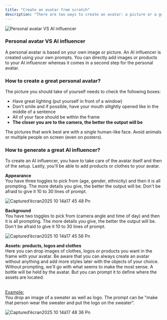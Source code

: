 ```yaml
---
title: "Create an avatar from scratch"
description: "There are two ways to create an avatar: a picture or a generation in the builder. Let's see the differences and how to create the two of them. We will also see how to pick your voice. "
---
```


![Personal avatar VS AI influencer](/images/Captured’écran2025-10-14à15.20.19.png)

### Personal avatar VS AI influencer

A personal avatar is based on your own image or picture. An AI influencer is created using your own prompts. You can directly add images or products to your AI influencer whereas it comes in a second step for the personal avatar.

### How to create a great personal avatar?

The picture you should take of yourself needs to check the following boxes:

- Have great lighting (put yourself in front of a window)
- Don't smile and if possible, have your mouth slitghtly opened like in the middle of a sentence
- All of your face should be within the frame
- **The closer you are to the camera, the better the output will be**

<Tip>
  The pictures that work best are with a single human-like face. Avoid animals or multiple people on screen (even on posters).
</Tip>

### How to generate a great AI influencer?

To create an AI influencer, you have to take care of the avatar itself and then of the setup. Lastly, you'll be able to add products or clothes to your avatar.

**Appearance**\
You have three toggles to pick from (age, gender, ethnicity) and then it is all prompting. The more details you give, the better the output will be. Don't be afraid to give it 10 to 30 lines of prompt.

![Captured’écran2025 10 14à17 45 48 Pn](/images/Captured’écran2025-10-14à17.45.48.png)

**Background**\
You have two toggles to pick from (camera angle and time of day) and then it is all prompting. The more details you give, the better the output will be. Don't be afraid to give it 10 to 30 lines of prompt.

![Captured’écran2025 10 14à17 45 56 Pn](/images/Captured’écran2025-10-14à17.45.56.png)

**Assets: products, logos and clothes**\
Here you can drop images of clothes, logos or products you want in the frame with your avatar. Be aware that you can always create an avatar without anything and add more styles later with the objects of your choice. \
Without prompting, we'll go with what seems to make the most sense. A bottle will be held by the avatar. But you can prompt it to define where the assets are located.

\
<u>Example:</u>\
You drop an image of a sweater as well as logo. The prompt can be "make that person wear the sweater and put the logo on the sweater".

![Captured’écran2025 10 14à17 48 36 Pn](/images/Captured’écran2025-10-14à17.48.36.png)
